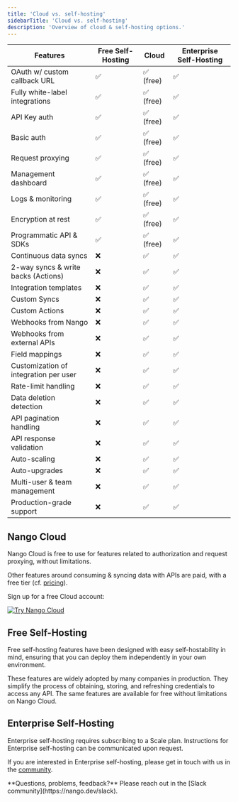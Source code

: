 ```yaml
---
title: 'Cloud vs. self-hosting'
sidebarTitle: 'Cloud vs. self-hosting'
description: 'Overview of cloud & self-hosting options.'
---
```


| Features | Free Self-Hosting | Cloud | Enterprise Self-Hosting |
|-|-|-|-|
| OAuth w/ custom callback URL | ✅ | ✅ (free) | ✅ | 
| Fully white-label integrations | ✅ | ✅ (free) | ✅ | 
| API Key auth | ✅| ✅ (free) | ✅ | 
| Basic auth | ✅ | ✅ (free) | ✅ | 
| Request proxying | ✅ | ✅ (free) | ✅ | 
| Management dashboard | ✅  | ✅ (free) | ✅ |
| Logs & monitoring | ✅  | ✅ (free) | ✅ | 
| Encryption at rest | ✅  | ✅ (free) | ✅ | 
| Programmatic API & SDKs | ✅  | ✅ (free) | ✅ | 
| Continuous data syncs | ❌  | ✅ | ✅ |
| 2-way syncs & write backs (Actions) | ❌  | ✅ | ✅ |
| Integration templates | ❌  | ✅ | ✅ |
| Custom Syncs | ❌ | ✅ | ✅ | 
| Custom Actions | ❌ | ✅ | ✅ | 
| Webhooks from Nango | ❌ | ✅ | ✅ | 
| Webhooks from external APIs | ❌ | ✅ | ✅ | 
| Field mappings | ❌ | ✅ | ✅ | 
| Customization of integration per user | ❌  | ✅ | ✅ |
| Rate-limit handling | ❌ | ✅ | ✅ | 
| Data deletion detection | ❌ | ✅ | ✅ | 
| API pagination handling | ❌ | ✅ | ✅ | 
| API response validation | ❌ | ✅ | ✅ | 
| Auto-scaling | ❌ | ✅ | ✅ | 
| Auto-upgrades | ❌ | ✅ | ✅ | 
| Multi-user & team management | ❌ | ✅ | ✅ | 
| Production-grade support | ❌ | ✅ | ✅ | 

## Nango Cloud

Nango Cloud is free to use for features related to authorization and request proxying, without limitations. 

Other features around consuming & syncing data with APIs are paid, with a free tier (cf. [pricing](https://nango.dev/pricing)).

Sign up for a free Cloud account:

[![Try Nango Cloud](/images/nango-deploy-button.svg)](https://app.nango.dev/signup)
## Free Self-Hosting

Free self-hosting features have been designed with easy self-hostability in mind, ensuring that you can deploy them independently in your own environment.

These features are widely adopted by many companies in production. They simplify the process of obtaining, storing, and refreshing credentials to access any API. The same features are available for free without limitations on Nango Cloud.

## Enterprise Self-Hosting

Enterprise self-hosting requires subscribing to a Scale plan. Instructions for Enterprise self-hosting can be communicated upon request.

If you are interested in Enterprise self-hosting, please get in touch with us in the [community](https://nango.dev/slack).

<Tip>
**Questions, problems, feedback?** Please reach out in the [Slack community](https://nango.dev/slack).
</Tip>